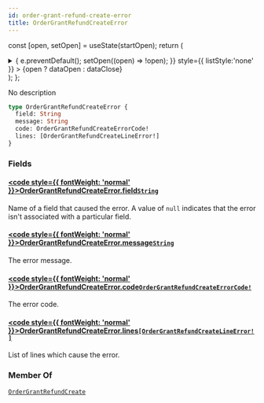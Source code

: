 ```yaml
---
id: order-grant-refund-create-error
title: OrderGrantRefundCreateError
---
```






const [open, setOpen] = useState(startOpen);
return (
<details {...(open ? { open: true } : {})} className="details" style={{ border:'none', boxShadow:'none', background:'var(--ifm-background-color)' }}>
<summary
onClick={(e) => {
e.preventDefault();
setOpen((open) => !open);
}}
style={{ listStyle:'none' }} >
{open ? dataOpen : dataClose}
</summary>
{open && children}
</details>
);
};

No description

```graphql
type OrderGrantRefundCreateError {
  field: String
  message: String
  code: OrderGrantRefundCreateErrorCode!
  lines: [OrderGrantRefundCreateLineError!]
}
```

### Fields

#### [<code style={{ fontWeight: 'normal' }}>OrderGrantRefundCreateError.<b>field</b></code>](#)<Bullet />[`String`](../../../api-reference/miscellaneous/scalars/string.mdx) <Badge class="badge badge--secondary" text="scalar"/> <Badge class="badge badge--secondary" text="miscellaneous"/>

Name of a field that caused the error. A value of `null` indicates that the error isn't associated with a particular field.

#### [<code style={{ fontWeight: 'normal' }}>OrderGrantRefundCreateError.<b>message</b></code>](#)<Bullet />[`String`](../../../api-reference/miscellaneous/scalars/string.mdx) <Badge class="badge badge--secondary" text="scalar"/> <Badge class="badge badge--secondary" text="miscellaneous"/>

The error message.

#### [<code style={{ fontWeight: 'normal' }}>OrderGrantRefundCreateError.<b>code</b></code>](#)<Bullet />[`OrderGrantRefundCreateErrorCode!`](../../../api-reference/orders/enums/order-grant-refund-create-error-code.mdx) <Badge class="badge badge--secondary" text="non-null"/> <Badge class="badge badge--secondary" text="enum"/> <Badge class="badge badge--secondary" text="orders"/>

The error code.

#### [<code style={{ fontWeight: 'normal' }}>OrderGrantRefundCreateError.<b>lines</b></code>](#)<Bullet />[`[OrderGrantRefundCreateLineError!]`](../../../api-reference/miscellaneous/objects/order-grant-refund-create-line-error.mdx) <Badge class="badge badge--secondary" text="list"/> <Badge class="badge badge--secondary" text="object"/> <Badge class="badge badge--secondary" text="miscellaneous"/>

List of lines which cause the error.

### Member Of

[`OrderGrantRefundCreate`](../../../api-reference/orders/objects/order-grant-refund-create.mdx) <Badge class="badge badge--secondary" text="object"/>
